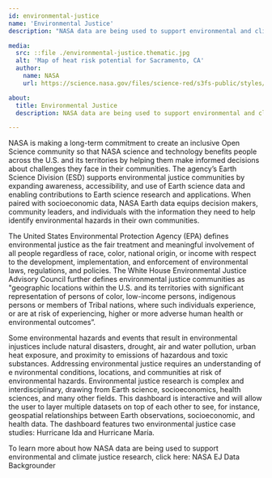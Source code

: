 ```yaml
---
id: environmental-justice
name: 'Environmental Justice'
description: "NASA data are being used to support environmental and climate justice efforts to assess the vulnerability and exposure of communities to environmental challenges."

media:
  src: ::file ./environmental-justice.thematic.jpg
  alt: 'Map of heat risk potential for Sacramento, CA'
  author:
    name: NASA
    url: https://science.nasa.gov/files/science-red/s3fs-public/styles/background_image_file_size/public/thumbnails/image/2020Fall_LaRC_SacramentoUrbanDevelopment_WebsiteImage.jpg?itok=5VHhkPYq

about:
  title: Environmental Justice
  description: NASA data are being used to support environmental and climate justice efforts to assess the vulnerability and exposure of communities to environmental challenges.

---
```

<Block>
<Prose>
NASA is making a long-term commitment to create an inclusive Open Science community so that NASA science and technology benefits people across the U.S. and its territories by helping them make informed decisions about challenges they face in their communities. The agency’s Earth Science Division (ESD) supports environmental justice communities by expanding awareness, accessibility, and use of Earth science data and enabling contributions to Earth science research and applications. When paired with socioeconomic data, NASA Earth data equips decision makers, community leaders, and individuals with the information they need to help identify environmental hazards in their own communities.
 
The United States Environmental Protection Agency (EPA) defines environmental justice as the fair treatment and meaningful involvement of all people regardless of race, color, national origin, or income with respect to the development, implementation, and enforcement of environmental laws, regulations, and policies. The White House Environmental Justice Advisory Council further defines environmental justice communities as "geographic locations within the U.S. and its territories with significant representation of persons of color, low-income persons, indigenous persons or members of Tribal nations, where such individuals experience, or are at risk of experiencing, higher or more adverse human health or environmental outcomes”.
 
Some environmental hazards and events that result in environmental injustices include natural disasters, drought, air and water pollution, urban heat exposure, and proximity to emissions of hazardous and toxic substances. Addressing environmental justice requires an understanding of e
nvironmental conditions, locations, and communities at risk of environmental hazards. Environmental justice research is complex and interdisciplinary, drawing from Earth science, socioeconomics, health sciences, and many other fields.
This dashboard is interactive and will allow the user to layer multiple datasets on top of each other to see, for instance, geospatial relationships between Earth observations, socioeconomic, and health data. 
The dashboard features two environmental justice case studies: Hurricane Ida and Hurricane María.

To learn more about how NASA data are being used to support environmental and climate justice research, click here: NASA EJ Data Backgrounder
</Prose>
</Block>
